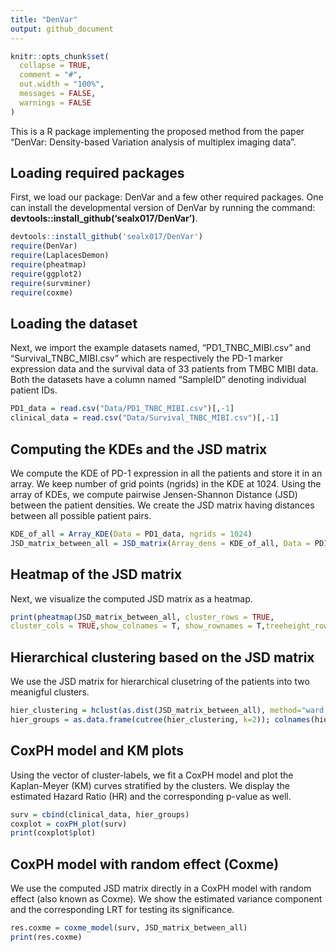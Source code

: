 ```yaml
---
title: "DenVar"
output: github_document
---
```


```r
knitr::opts_chunk$set(
  collapse = TRUE,
  comment = "#",
  out.width = "100%",
  messages = FALSE,
  warnings = FALSE
)
```

This is a R package implementing the proposed method from the paper "DenVar: Density-based Variation analysis of multiplex imaging data".

## Loading required packages

First, we load our package: DenVar and a few other required packages. One can install the developmental version of DenVar by running the command: **devtools::install_github('sealx017/DenVar')**. 


```r
devtools::install_github('sealx017/DenVar')
require(DenVar)
require(LaplacesDemon)
require(pheatmap)
require(ggplot2)
require(survminer)
require(coxme)

```

## Loading the dataset 

Next, we import the example datasets named, "PD1_TNBC_MIBI.csv" and "Survival_TNBC_MIBI.csv" which are respectively the PD-1 marker expression data and the survival data of 33 patients from TMBC MIBI data. Both the datasets have a column named "SampleID" denoting individual patient IDs.

```r

PD1_data = read.csv("Data/PD1_TNBC_MIBI.csv")[,-1]
clinical_data = read.csv("Data/Survival_TNBC_MIBI.csv")[,-1]

```


## Computing the KDEs and the JSD matrix

We compute the KDE of PD-1 expression in all the patients and store it in an array. We keep number of grid points (ngrids) in the KDE at 1024. Using the array of KDEs, we compute pairwise Jensen-Shannon Distance (JSD) between the patient densities. We create the JSD matrix having distances between all possible patient pairs.

```r

KDE_of_all = Array_KDE(Data = PD1_data, ngrids = 1024)
JSD_matrix_between_all = JSD_matrix(Array_dens = KDE_of_all, Data = PD1_data)

```
## Heatmap of the JSD matrix

Next, we visualize the computed JSD matrix as a heatmap. 

```r

print(pheatmap(JSD_matrix_between_all, cluster_rows = TRUE,
cluster_cols = TRUE,show_colnames = T, show_rownames = T,treeheight_row=0,treeheight_col = 0))

```

## Hierarchical clustering based on the JSD matrix

We use the JSD matrix for hierarchical clusetring of the patients into two meanigful clusters.

```r

hier_clustering = hclust(as.dist(JSD_matrix_between_all), method="ward.D")
hier_groups = as.data.frame(cutree(hier_clustering, k=2)); colnames(hier_groups) = "Cluster"

```

## CoxPH model and KM plots

Using the vector of cluster-labels, we fit a CoxPH model and plot the Kaplan-Meyer (KM) curves stratified by the clusters. We display the estimated Hazard Ratio (HR) and the corresponding p-value as well.

```r

surv = cbind(clinical_data, hier_groups)
coxplot = coxPH_plot(surv)
print(coxplot$plot)

```

## CoxPH model with random effect (Coxme)

We use the computed JSD matrix directly in a CoxPH model with random effect (also known as Coxme). We show the estimated variance component and the corresponding LRT for testing its significance.


```r

res.coxme = coxme_model(surv, JSD_matrix_between_all)
print(res.coxme)

```
